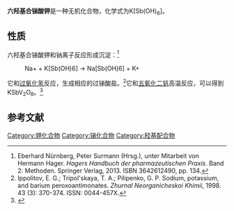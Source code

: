 {{Chembox
| Name = 
| NameEn = 
|CustomizedImage=[[File:Hexahydroxidoantimonat(V)-Ion.svg|File:Hexahydroxidoantimonat(V)-Ion.svg]][[File:K+.svg|File:K+.svg]]
| IUPACName = 
| IUPACNameZh = 
| OtherNames = 焦锑酸氢钠五水合物
| Section1 = {{Chembox Identifiers
|   CASNo = 12208-13-8
|   CASNo_Ref = {{cascite|correct|CAS}}
|   PubChem = 
|   SMILES =  }}
| Section2 = {{Chembox Properties
|   Formula = K[Sb(OH)<sub>6</sub>]
|   MolarMass = 262.90
|   Appearance = 白色固体
|   Density = 
|   MeltingPt = 
|   BoilingPt = 
|   Solubility = 2.8 g（20 °C）<ref>[https://gestis.dguv.de/data?name=491131 Kaliumhexahydroxoantimonat]. GESTIS-Stoffdatenbank. [2019-02-13].</ref> }}
| Section3 = {{Chembox Hazards
|   MainHazards = 
|   FlashPt = 
|   Autoignition =  }}
}}
'''六羟基合锑酸钾'''是一种无机化合物，化学式为K[Sb(OH)<sub>6</sub>]。

==性质==
六羟基合锑酸钾和钠离子反应形成沉淀：<ref>Eberhard Nürnberg, Peter Surmann (Hrsg.), unter Mitarbeit von Hermann Hager. ''Hagers Handbuch der pharmazeutischen Praxis''. Band 2: Methoden. Springer Verlag, 2013. ISBN 3642612490, pp. 134.</ref>
: <chem>Na+ + K[Sb(OH)6] -> Na[Sb(OH)6] + K+</chem>

它和[[过氧化氢|过氧化氢]]反应，生成相应的过锑酸盐。<ref>Ippolitov, E. G.; Tripol'skaya, T. A.; Pilipenko, G. P. Sodium, potassium, and barium peroxoantimonates. ''Zhurnal Neorganicheskoi Khimii'', 1998. 43 (3): 370-374. ISSN: 0044-457X.</ref>它和[[五氧化二钒|五氧化二钒]]高温反应，可以得到KSbV<sub>2</sub>O<sub>8</sub>。<ref>{{cite journal|journal=Journal of the Chemical Society, Dalton Transactions|issue=18|date=1998|pages=3013–3020|doi=10.1039/a802816h|url=http://xlink.rsc.org/?DOI=a802816h|title=Synthesis and characterization of new vanadates of antimony, ASbV2O8 (A = K, Rb, Tl or Cs) †|accessdate=2021-01-29|author=R. Nandini Devi, K. Vidyasagar}}</ref>
==参考文献==
{{reflist}}

{{钾化合物}}

[[Category:钾化合物|Category:钾化合物]]
[[Category:锑化合物|Category:锑化合物]]
[[Category:羟基配合物|Category:羟基配合物]]